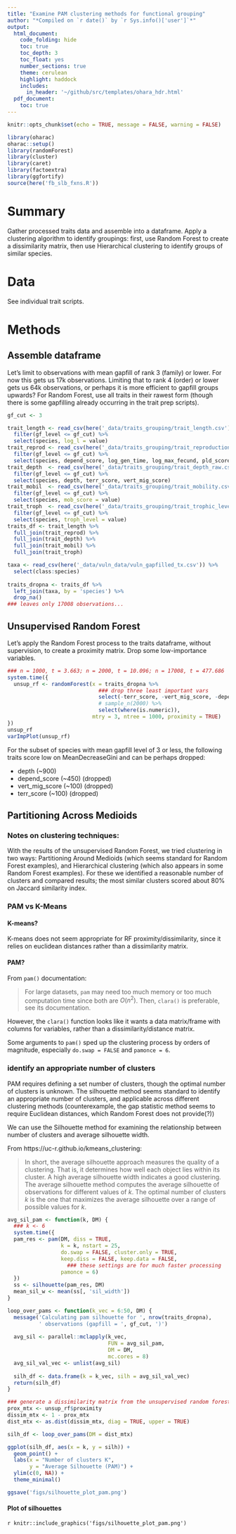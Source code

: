 ```yaml
---
title: "Examine PAM clustering methods for functional grouping"
author: "*Compiled on `r date()` by `r Sys.info()['user']`*"
output: 
  html_document:
    code_folding: hide
    toc: true
    toc_depth: 3
    toc_float: yes
    number_sections: true
    theme: cerulean
    highlight: haddock
    includes: 
      in_header: '~/github/src/templates/ohara_hdr.html'
  pdf_document:
    toc: true
---
```


``` r

knitr::opts_chunk$set(echo = TRUE, message = FALSE, warning = FALSE)

library(oharac)
oharac::setup()
library(randomForest)
library(cluster)
library(caret)
library(factoextra)
library(ggfortify)
source(here('fb_slb_fxns.R'))


```

# Summary

Gather processed traits data and assemble into a dataframe.  Apply a clustering algorithm to identify groupings: first, use Random Forest to create a dissimilarity matrix, then use Hierarchical clustering to identify groups of similar species.

# Data

See individual trait scripts.

# Methods

## Assemble dataframe

Let's limit to observations with mean gapfill of rank 3 (family) or lower.  For now this gets us 17k observations.  Limiting that to rank 4 (order) or lower gets us 64k observations, or perhaps it is more efficient to gapfill groups upwards?  For Random Forest, use all traits in their rawest form (though there is some gapfilling already occurring in the trait prep scripts).

```r
gf_cut <- 3

trait_length <- read_csv(here('_data/traits_grouping/trait_length.csv')) %>%
  filter(gf_level <= gf_cut) %>%
  select(species, log_l = value)
trait_reprod <- read_csv(here('_data/traits_grouping/trait_reproduction_raw.csv')) %>%
  filter(gf_level <= gf_cut) %>%
  select(species, depend_score, log_gen_time, log_max_fecund, pld_score, protect_score)
trait_depth  <- read_csv(here('_data/traits_grouping/trait_depth_raw.csv')) %>%
  filter(gf_level <= gf_cut) %>%
  select(species, depth, terr_score, vert_mig_score)
trait_mobil  <- read_csv(here('_data/traits_grouping/trait_mobility.csv')) %>%
  filter(gf_level <= gf_cut) %>%
  select(species, mob_score = value)
trait_troph  <- read_csv(here('_data/traits_grouping/trait_trophic_level.csv')) %>%
  filter(gf_level <= gf_cut) %>%
  select(species, troph_level = value)
traits_df <- trait_length %>%
  full_join(trait_reprod) %>%
  full_join(trait_depth) %>%
  full_join(trait_mobil) %>%
  full_join(trait_troph)
```

```r
taxa <- read_csv(here('_data/vuln_data/vuln_gapfilled_tx.csv')) %>%
  select(class:species) 
  
traits_dropna <- traits_df %>%
  left_join(taxa, by = 'species') %>%
  drop_na()
### leaves only 17008 observations...
```

## Unsupervised Random Forest

Let's apply the Random Forest process to the traits dataframe, without supervision, to create a proximity matrix.  Drop some low-importance variables.

```r
### n = 1000, t = 3.663; n = 2000, t = 10.096; n = 17008, t = 477.686
system.time({
  unsup_rf <- randomForest(x = traits_dropna %>% 
                             ### drop three least important vars
                             select(-terr_score, -vert_mig_score, -depend_score) %>%
                             # sample_n(2000) %>%
                             select(where(is.numeric)),
                           mtry = 3, ntree = 1000, proximity = TRUE)
})
unsup_rf
varImpPlot(unsup_rf)
```

For the subset of species with mean gapfill level of 3 or less, the following traits score low on MeanDecreaseGini and can be perhaps dropped:

* depth (~900)
* depend_score (~450) (dropped)
* vert_mig_score (~100) (dropped)
* terr_score (~100) (dropped)


## Partitioning Across Medioids

### Notes on clustering techniques:

With the results of the unsupervised Random Forest, we tried clustering in two ways: Partitioning Around Medioids (which seems standard for Random Forest examples), and Hierarchical clustering (which also appears in some Random Forest examples).  For these we identified a reasonable number of clusters and compared results; the most similar clusters scored about 80%  on Jaccard similarity index.

### PAM vs K-Means

#### K-means?

K-means does not seem appropriate for RF proximity/dissimilarity, since it relies on euclidean distances rather than a dissimilarity matrix.

#### PAM?

From `pam()` documentation: 

>For large datasets, `pam` may need too much memory or too much computation time since both are $O(n^2)$. Then, `clara()` is preferable, see its documentation.

However, the `clara()` function looks like it wants a data matrix/frame with columns for variables, rather than a dissimilarity/distance matrix.

Some arguments to `pam()` sped up the clustering process by orders of magnitude, especially `do.swap = FALSE` and `pamonce = 6`.

### identify an appropriate number of clusters

PAM requires defining a set number of clusters, though the optimal number of clusters is unknown.  The silhouette method seems standard to identify an appropriate number of clusters, and applicable across different clustering methods (counterexample, the gap statistic method seems to require Euclidean distances, which Random Forest does not provide(?))

We can use the Silhouette method for examining the relationship between number of clusters and average silhouette width.

From https://uc-r.github.io/kmeans_clustering:

> In short, the average silhouette approach measures the quality of a clustering. That is, it determines how well each object lies within its cluster. A high average silhouette width indicates a good clustering. The average silhouette method computes the average silhouette of observations for different values of _k_. The optimal number of clusters _k_ is the one that maximizes the average silhouette over a range of possible values for _k_.

```r
avg_sil_pam <- function(k, DM) {
  ### k <- 6
  system.time({
  pam_res <- pam(DM, diss = TRUE,
                 k = k, nstart = 25,
                 do.swap = FALSE, cluster.only = TRUE,
                 keep.diss = FALSE, keep.data = FALSE,
                   ### these settings are for much faster processing
                 pamonce = 6)
  })
  ss <- silhouette(pam_res, DM)
  mean_sil_w <- mean(ss[, 'sil_width'])
}

loop_over_pams <- function(k_vec = 6:50, DM) {
  message('Calculating pam silhouette for ', nrow(traits_dropna), 
          ' observations (gapfill = ', gf_cut, ')')
    
  avg_sil <- parallel::mclapply(k_vec, 
                                FUN = avg_sil_pam, 
                                DM = DM,
                                mc.cores = 8)
  avg_sil_val_vec <- unlist(avg_sil)
  
  silh_df <- data.frame(k = k_vec, silh = avg_sil_val_vec)
  return(silh_df)
}
```

```r
### generate a dissimilarity matrix from the unsupervised random forest output.
prox_mtx <- unsup_rf$proximity
dissim_mtx <- 1 - prox_mtx
dist_mtx <- as.dist(dissim_mtx, diag = TRUE, upper = TRUE)

silh_df <- loop_over_pams(DM = dist_mtx)

ggplot(silh_df, aes(x = k, y = silh)) +
  geom_point() +
  labs(x = "Number of clusters K",
       y = "Average Silhouette (PAM)") +
  ylim(c(0, NA)) +
  theme_minimal()

ggsave('figs/silhouette_plot_pam.png')
```

#### Plot of silhouettes

`r knitr::include_graphics('figs/silhouette_plot_pam.png')`

 